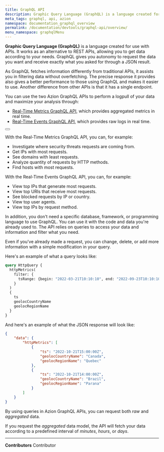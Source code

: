 ```yaml
---
title: GraphQL API
description: Graphic Query Language (GraphQL) is a language created for use with APIs. It works as an alternative to REST APIs, allowing you to get data according to your needs. GraphQL gives you autonomy to request the data you want and receive exactly what you asked for through a JSON result.
meta_tags: graphql, api, azion
namespace: documentation_graphql_overview
permalink: /documentation/devtools/graphql-api/overview/
menu_namespace: graphqlMenu
---
```



**Graphic Query Language (GraphQL)** is a language created for use with APIs. It works as an alternative to REST APIs, allowing you to get data according to your needs. GraphQL gives you autonomy to request the data you want and receive exactly what you asked for through a JSON result.

As GraphQL fetches information differently from traditional APIs, it assists you in filtering data without overfetching. The precise response it provides also gives a better performance to those using GraphQL and makes it easier to use. Another difference from other APIs is that it has a single endpoint.

You can use the two Azion GraphQL APIs to perform a logpull of your data and maximize your analysis through:

- [Real-Time Metrics GraphQL API](/en/documentation/products/observe/real-time-metrics/), which provides aggregated metrics in real time.
- [Real-Time Events GraphQL API](/en/documentation/products/observe/real-time-events/), which provides raw logs in real time.

<Button href="/en/documentation/devtools/graphql-api/queries/" text="more on aggregated and raw data"></Button>

With the Real-Time Metrics GraphQL API, you can, for example:

- Investigate where security threats requests are coming from.
- Get IPs with most requests.
- See domains with least requests.
- Analyze quantity of requests by HTTP methods.
- Find hosts with most requests.

With the Real-Time Events GraphQL API, you can, for example:

- View top IPs that generate most requests.
- View top URIs that receive most requests.
- See blocked requests by IP or country.
- View top user agents.
- View top IPs by request method.

In addition, you don't need a specific database, framework, or programming language to use GraphQL. You can use it with the code and data you're already used to. The API relies on queries to access your data and information and filter what you need.

Even if you've already made a request, you can change, delete, or add more information with a simple modification in your query.

Here's an example of what a query looks like:

```graphql
query HttpQuery {
  httpMetrics(
    filter: {
      tsRange: {begin: "2022-03-21T10:10:10", end: "2022-09-23T10:10:10"}
    }
  ) 
  {	
    ts
    geolocCountryName
    geolocRegionName
  }
}
```

And here's an example of what the JSON response will look like:

```json
{
    "data": {
        "httpMetrics": [
            {
                "ts": "2022-10-21T15:00:00Z",
                "geolocCountryName": "Canada",
                "geolocRegionName": "Quebec"
            },
            {
                "ts": "2022-10-21T14:00:00Z",
                "geolocCountryName": "Brazil",
                "geolocRegionName": "Parana"
            }
        ]
    }
}
```

By using queries in Azion GraphQL APIs, you can request both *raw* and *aggregated* data.

If you request the *aggregated* data model, the API will fetch your data according to a predefined interval of *minutes*, *hours*, or *days*.



---


**Contributors** <ContributorList>Contributor</ContributorList>
